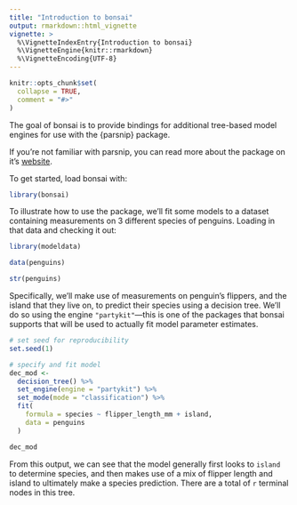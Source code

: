 ```yaml
---
title: "Introduction to bonsai"
output: rmarkdown::html_vignette
vignette: >
  %\VignetteIndexEntry{Introduction to bonsai}
  %\VignetteEngine{knitr::rmarkdown}
  %\VignetteEncoding{UTF-8}
---
```


```r
knitr::opts_chunk$set(
  collapse = TRUE,
  comment = "#>"
)
```

The goal of bonsai is to provide bindings for additional tree-based model engines for use with the {parsnip} package. 

If you're not familiar with parsnip, you can read more about the package on it's [website](https://parsnip.tidymodels.org).

To get started, load bonsai with:

```r
library(bonsai)
```

To illustrate how to use the package, we'll fit some models to a dataset containing measurements on 3 different species of penguins. Loading in that data and checking it out:

```r
library(modeldata)

data(penguins)

str(penguins)
```

Specifically, we'll make use of measurements on penguin's flippers, and the island that they live on, to predict their species using a decision tree. We'll do so using the engine `"partykit"`—this is one of the packages that bonsai supports that will be used to actually fit model parameter estimates.


```r
# set seed for reproducibility
set.seed(1)

# specify and fit model
dec_mod <- 
  decision_tree() %>%
  set_engine(engine = "partykit") %>%
  set_mode(mode = "classification") %>%
  fit(
    formula = species ~ flipper_length_mm + island, 
    data = penguins
  )

dec_mod
```

From this output, we can see that the model generally first looks to `island` to determine species, and then makes use of a mix of flipper length and island to ultimately make a species prediction. There are a total of `r ` terminal nodes in this tree.

```r

```

